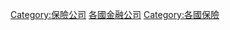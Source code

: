 {{Commonscat|Insurance companies by country}}
{{Categories by country|nocat}}
[[Category:保險公司|Category:保險公司]]
[[Category:各國金融公司|]]
[[Category:各國保險|Category:各國保險]]